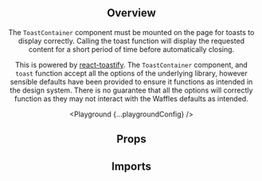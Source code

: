 



<Header
  pageTitle="Toast"
  overview="A non-disruptive message to provide quick, at-a-glance feedback on the outcome of an action."
/>

<Section>

## Overview

The `ToastContainer` component must be mounted on the page for toasts to display correctly. Calling the toast function will display the requested content for a short period of time before automatically closing.

This is powered by [react-toastify](https://github.com/fkhadra/react-toastify). The `ToastContainer` component, and `toast` function accept all the options of the underlying library, however sensible defaults have been provided to ensure it functions as intended in the design system. There is no guarantee that all the options will correctly function as they may not interact with the Waffles defaults as intended.

<Playground {...playgroundConfig} />

</Section>

<Section>

## Props

<PropsTable component="Toast" metadata={metadata} />

</Section>

<Section>

## Imports

<Imports module={ToastExports} path="@datacamp/waffles-toast" />

</Section>
